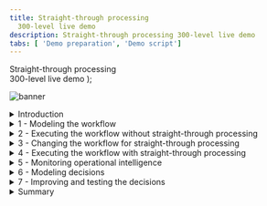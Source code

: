 ```yaml
---
title: Straight-through processing
  300-level live demo
description: Straight-through processing 300-level live demo
tabs: [ 'Demo preparation', 'Demo script']
---
```


  <span>
    Straight-through processing <br/> 300-level live demo
  </span> );

![banner](./images/BA_STP_300_Script_GitHub_banner_8-3-21_short.jpg)

<span id="top"></span>

<details>

<summary>Introduction</summary>
<br/>

Welcome to the straight-through processing demonstration.

<br/>

Today, I will demonstrate how the IBM Cloud Pak for Business Automation supports straight-through processing to automate customer refund requests quickly and easily. I’ll show how straight-through processing improves customer service by shortening turnaround times, while also reducing manual work.

<br/>

This demo uses a customer refund example, but the same pattern can be applied to numerous business scenarios such as account opening, invoicing and claims processing.

<br/>

We’ll show how line-of-business subject matter experts can use low-code tools that enable them to lead the implementation effort. We’ll see how decision management automates decisions that would otherwise be manual, and workflow manages exceptions and ensures the process stays on track when an exception occurs. We’ll also see how operational intelligence can provide visibility and insights that can be used to improve the process.

<br/>

Let’s get started.

<br/>

(Demo intro slides <a href="https://ibm.box.com/s/5hlcqm9b22lnmsdrgt2ucki0z37drvad" target="_blank" rel="noreferrer">here</a>)

<br/>

(Printer-ready PDF of demo script <a href="https://ibm.box.com/s/elbk9brbw2k514ysofblnbiwe0dj4xph" target="_blank" rel="noreferrer">here</a>)

<br/>

**[Go to top](#top)**

</details>

<details>

<summary>1 - Modeling the workflow</summary>
<br/>

| **1.1** | **Introduce the refund request process without straight-through processing** |
| :--- | :--- |
| **Narration** | We will look at the process diagram for Focus Corp’s refund request process in Process Designer. Within this low-code environment, the process diagram will control the execution of each refund request. The process diagram adheres to the Business Process Model and Notation (BPMN) standard. We use drag-and-drop to build the process diagram from the palette on the right. This allows us to model the process steps and flow. From there, you can drill down to complete the implementation and testing of the process application. <br/> <br/> Looking at Focus Corp’s refund request process, customers can initiate returns directly from the company’s portal. Currently, each request is routed to a customer service agent for resolution. |
| **Action** &nbsp; 1.1.1 | Show the process diagram for Focus Corp’s **Request Refund without STP** (straight-through processing) in Process Designer, which you opened during your demo preparation. <br/><br/> <img src="./images/Step_1_final_screen.png" width="800" /> |

<br/>

**[Go to top](#top)**

</details>

<details>
<a id="workplace"></a>
<summary>2 - Executing the workflow without straight-through processing </summary>
<br/>

<InlineNotification>The first part of this section is for <strong>Workplace only</strong>. For <strong>Process Portal</strong>, please go <a href="#saas">here</a>.</InlineNotification>

<br/>

| **2.1** | **Task management and execution (Workplace)** |
| :--- | :--- |
| **Narration** | The customer service agent uses Workplace to work on their tasks. It is also used to launch processes and view the process dashboards. |
| **Action** &nbsp; 2.1.1 | Show the **Workplace** window that you opened during your preparation. <br/><br/> <img src="./images/Stu_4.4.4_Self_install.png" width="800" /> |
| **Narration** | We are looking at the task list for the customer service agent. <br/> <br/> Workplace is highly customizable to fit your organization's look and feel. The responsive user interface provides flexibility to get work done anywhere, at any time, on any device type, from a desktop device in the office to a mobile device at home or at a customer site. It can be configured though a set of options without having to customize the Workplace application itself. <br/> <br/> Workplace has a robust search capability. You can create a customized task list, for example, with specific business data, by saving task-based searches for later use. <br/> <br/> Customer service agents use the task list to organize and work on the tasks assigned to them. Our agent received a new investigation task. |
| **Action** &nbsp; 2.1.2 | Click any **Refund Investigation Issue** task. <br/><br/> <img src="./images/Step_2.1_ROKS_action_3.png" width="800" /> |
| **Narration** | Once I open the task, I will have all the information needed to investigate the refund. |
| **Action** &nbsp; 2.1.3 | Click **Approve Refund**. <br/><br/> <img src="./images/Step_2.1_ROKS_action_5.png" width="800" /> |
| **Narration** | Let’s review the request data and make an approval decision. Behind the scenes, the refund process is managed by workflow. Once the investigation task is completed, the system automatically updates Focus Corp’s ordering application and notifies the customer. <br/> <br/> Although the process is managed by workflow, there is currently no straight-through processing since every request must be examined by a customer service agent. Let’s go back to the process diagram and see how we can improve things with straight-through processing. |

<br/>
<a id="saas"></a>

<details>

<summary>2a - Executing the workflow without straight-through processing (Process Portal only) </summary>
  <br/>

<InlineNotification>This section is for <strong>Process Portal only</strong>. For <strong>Workplace</strong>, return to the <a href="#workplace">top of section 2</a>.</InlineNotification><br/>

| **2.1** | **Task management and execution** |
| :--- | :--- |
| **Narration** | The customer service agent uses the Process Portal to work on their tasks. It is also used to launch processes and view the process dashboards. |
| **Action** &nbsp; 2.1.1 | Show the **Process Portal** that you opened during your preparation. Navigator's Work Dashboard may also be used but note the capabilities are different and the default narration does not match. <br/><br/> <img src="./images/four.png" width="800" /><br/> |
| **Narration** | We are looking at the task list for the customer service agent. <br/> <br/> Process Portal is highly customizable to fit your organization's look and feel. The responsive user interface provides flexibility to get work done anywhere, at any time, on any device type, from a desktop device in the office to a mobile device at home or at a customer site. It can be configured through a set of options without having to customize the Process Portal application itself. <br/> <br/> Process Portal has a robust search capability. You can create a customized task list, for example, with specific business data, by saving task-based searches for later use. <br/> <br/> Customer service agents use the task list to organize and work on the tasks assigned to them. Our agent received a new investigation task. |
| **Action** &nbsp; 2.1.2 | Click any **Refund Investigation Issue** task. <br/><br/> <img src="./images/Step_2.1_SaaS_action_2.png" width="800" /><br/> |
| **Narration** | Once I open the task, I will have all the information needed to investigate the refund. Now, I'll claim the task. |
| **Action** &nbsp; 2.1.3 | Click **Claim Task**. <br/><br/> <img src="./images/Step_2.1_SaaS_action_3.png" width="800" /><br/> |
| **Narration** | Let’s review the request data and make an approval decision. |
| **Action** &nbsp; 2.1.4 | Click **Approve Refund**. <br/><br/> <img src="./images/Step_2.1_SaaS_action_4.png" width="800" /><br/> |
| **Narration** | Behind the scenes, the refund process is managed by workflow. Once the investigation task is completed, the system automatically updates Focus Corp’s ordering application and notifies the customer. <br/> <br/> Although the process is managed by workflow, there is currently no straight-through processing since every request must be examined by a customer service agent. Let’s go back to the process diagram and see how we can improve things with straight-through processing. |

<br/>

</details>

**[Go to top](#top)**

</details>

<details>

<summary>3 - Changing the workflow for straight-through processing</summary>

<br/>

| **3.1** | **Introduce straight-through processing automation** |
| :--- | :--- |
| **Narration** | Let’s look at how we can streamline the refund process by combining workflow and decision management. |
| **Action** &nbsp; 3.1.1 | Go back to the **Process Designer** tab, and click **Processes** in the menu on the left side. Click **Request Refund**. <br/><br/> <img src="./images/Step_3.1_action_2.png" width="800" /><br/> |
| **Action** &nbsp; 3.1.2 | You will see the following process diagram. <br/><br/> <img src="./images/Step_3.1_final_screen.png" width="800" /><br/> |
| **Narration** | We’ve added a decision task to the workflow that will automatically look at each request and make a refund decision without human intervention. This means that most requests can now be approved or declined in real time. Those that can’t are still routed for manual investigation. <br/><br/> Therefore, we can achieve a significant amount of straight-through processing where we completely process refund requests without human intervention. |

<br/>

**[Go to top](#top)**

</details>

<details>

<summary>4 - Executing the workflow with straight-through processing</summary>

<br/>

| **4.1** | **Refund request approved** |
| :--- | :--- |
| **Narration** | Let’s look at how straight-through processing transforms the refund process. |
| **Action** &nbsp; 4.1.1 | Go to Focus Corp's **Your Returns and Refunds** page. <br/><br/> <img src="./images/Stu_7.2.png" width="800" /><br/> |
| **Action** &nbsp; 4.1.2 | Select the order ending in **AP**. <br/><br/> <img src="./images/Step_4.1_action_2.png" width="800" /><br/> |
| **Action** &nbsp; 4.1.3 | Click **Submit Request** to process the refund. <br/><br/> <img src="./images/Step_4.1_action_3.png" width="800" /><br/> |
| **Action** &nbsp; 4.1.4 | The process executes and generates a **Refund Approved** result.<br/><br/> <img src="./images/Step_4.1_results_screen.png" width="800" /><br/> |
| **Narration** | In this first example, when the customer submits the refund request, the criteria are evaluated by business rules and approval is granted in real time, avoiding a time-consuming manual investigation. |

<br/>

| **4.2** | **Refund request denied** |
| :--- | :--- |
| **Narration** | Let’s look at a second example. |
| **Action** &nbsp; 4.2.1 | Click **Submit Another Refund Request**. <br/><br/> <img src="./images/Step_4.2_action_1.png" width="800" /><br/> |
| **Action** &nbsp; 4.2.2 | Select the order ending in **DE**. <br/><br/> <img src="./images/Step_4.2_action_2.png" width="800" /><br/> |
| **Action** &nbsp; 4.2.3 | Click **Submit Request** to process the refund. <br/><br/> <img src="./images/Step_4.2_action_3.png" width="800" /><br/> |
| **Action** &nbsp; 4.2.4 | The process executes and generates a **Refund Denied** result. <br/><br/> <img src="./images/Step_4.2_results_screen.png" width="800" /><br/> |
| **Narration** | This request clearly did not meet Focus Corp's criteria and resulted in a denial because it was well outside the time window. Even though this refund request resulted in a denial, it was still straight-through processing because there is no manual work. |

<br/>

| **4.3** | **Refund request requires manual investigation** |
| :--- | :--- |
| **Narration** | But what if the business rules determine a request requires investigation? &ensp;&thinsp;&ensp;&thinsp;&ensp;&ensp;&thinsp;&ensp;&thinsp;&ensp;&ensp;&thinsp;&ensp;&thinsp;&ensp;&ensp;&thinsp;&ensp;&thinsp;&ensp;&ensp;&thinsp;&ensp;&thinsp;&ensp;&ensp;&thinsp;&ensp;&thinsp;&ensp;&ensp;&thinsp;&ensp;&thinsp;&ensp;&ensp;&thinsp;&ensp;&thinsp;&ensp;&ensp;&thinsp;&ensp;&thinsp;&ensp;&ensp;&thinsp;&ensp;&thinsp;&ensp;&ensp;&thinsp;&ensp;&thinsp;&ensp;&ensp;&thinsp;&ensp;&thinsp;&ensp;&ensp;&thinsp;&ensp;&thinsp;&ensp;&ensp;&thinsp;&ensp;&thinsp;&ensp;&ensp;&thinsp;&ensp;&thinsp;&ensp;&ensp;&thinsp;&ensp;&thinsp;&ensp;&ensp;&thinsp;&ensp;&thinsp;&ensp;&ensp;&thinsp;&ensp;&thinsp;&ensp;&ensp;&thinsp;&ensp;&thinsp;&ensp;&ensp;&thinsp;&ensp;&thinsp;&ensp;&ensp;&thinsp;&ensp;&thinsp;&ensp;&ensp;&thinsp;&ensp;&thinsp;&ensp;&ensp;&thinsp;&ensp;&thinsp;&ensp;&ensp;&thinsp;&ensp;&thinsp;&ensp;&ensp;&thinsp;&ensp;&thinsp;&ensp;&ensp;&thinsp;&ensp;&thinsp;&ensp;&ensp;&thinsp;&ensp;&thinsp;&ensp;&ensp;&thinsp;&ensp;&thinsp;&ensp;&ensp;&thinsp;&ensp;&thinsp;&ensp;&ensp;&thinsp;&ensp;&thinsp;&ensp;&ensp;&thinsp;&ensp;&thinsp;&ensp;&ensp;&thinsp;&ensp;&thinsp;&ensp; |
| **Action** &nbsp; 4.3.1 | Click **Submit Another Refund Request**.&ensp;&thinsp;&ensp;&thinsp;&ensp;&ensp;&thinsp;&ensp;&thinsp;&ensp;&ensp;&thinsp;&ensp;&thinsp;&ensp;&ensp;&thinsp;&ensp;&thinsp;&ensp;&ensp;&thinsp;&ensp;&thinsp;&ensp;&ensp;&thinsp;&ensp;&thinsp;&ensp;&ensp;&thinsp;&ensp;&thinsp;&ensp;&ensp;&thinsp;&ensp;&thinsp;&ensp;&ensp;&thinsp;&ensp;&thinsp;&ensp;&ensp;&thinsp;&ensp;&thinsp;&ensp;&ensp;&thinsp;&ensp;&thinsp;&ensp;&ensp;&thinsp;&ensp;&thinsp;&ensp;&ensp;&thinsp;&ensp;&thinsp;&ensp;&ensp;&thinsp;&ensp;&thinsp;&ensp;&ensp;&thinsp;&ensp;&thinsp;&ensp;&ensp;&thinsp;&ensp;&thinsp;&ensp;&ensp;&thinsp;&ensp;&thinsp;&ensp;&ensp;&thinsp;&ensp;&thinsp;&ensp;&ensp;&thinsp;&ensp;&thinsp;&ensp;&ensp;&thinsp;&ensp;&thinsp;&ensp;&ensp;&thinsp;&ensp;&thinsp;&ensp;&ensp;&thinsp;&ensp;&thinsp;&ensp;&ensp;&thinsp;&ensp;&thinsp;&ensp;&ensp;&thinsp;&ensp;&thinsp;&ensp;&ensp;&thinsp;&ensp;&thinsp;&ensp;&ensp;&thinsp;&ensp;&thinsp;&ensp;&ensp;&thinsp;&ensp;&thinsp;&ensp; <br/><br/><img src="./images/Step_4.3_action_1.png" width="800" /><br/> |
| **Action** &nbsp; 4.3.2 | Select the order ending in **MA**.&ensp;&thinsp;&ensp;&thinsp;&ensp;&ensp;&thinsp;&ensp;&thinsp;&ensp;&ensp;&thinsp;&ensp;&thinsp;&ensp;&ensp;&thinsp;&ensp;&thinsp;&ensp;&ensp;&thinsp;&ensp;&thinsp;&ensp;&ensp;&thinsp;&ensp;&thinsp;&ensp;&ensp;&thinsp;&ensp;&thinsp;&ensp;&ensp;&thinsp;&ensp;&thinsp;&ensp;&ensp;&thinsp;&ensp;&thinsp;&ensp;&ensp;&thinsp;&ensp;&thinsp;&ensp;&ensp;&thinsp;&ensp;&thinsp;&ensp;&ensp;&thinsp;&ensp;&thinsp;&ensp;&ensp;&thinsp;&ensp;&thinsp;&ensp;&ensp;&thinsp;&ensp;&thinsp;&ensp;&ensp;&thinsp;&ensp;&thinsp;&ensp;&ensp;&thinsp;&ensp;&thinsp;&ensp;&ensp;&thinsp;&ensp;&thinsp;&ensp;&ensp;&thinsp;&ensp;&thinsp;&ensp;&ensp;&thinsp;&ensp;&thinsp;&ensp;&ensp;&thinsp;&ensp;&thinsp;&ensp;&ensp;&thinsp;&ensp;&thinsp;&ensp;&ensp;&thinsp;&ensp;&thinsp;&ensp;&ensp;&thinsp;&ensp;&thinsp;&ensp;&ensp;&thinsp;&ensp;&thinsp;&ensp;&ensp;&thinsp;&ensp;&thinsp;&ensp;&ensp;&thinsp;&ensp;&thinsp;&ensp;&ensp;&thinsp;&ensp;&thinsp;&ensp; <br/><br/><img src="./images/Step_4.3_action_2.png" width="800" /><br/> |
| **Action** &nbsp; 4.3.3 | Click **Submit Request** to process the refund.&ensp;&thinsp;&ensp;&thinsp;&ensp;&ensp;&thinsp;&ensp;&thinsp;&ensp;&ensp;&thinsp;&ensp;&thinsp;&ensp;&ensp;&thinsp;&ensp;&thinsp;&ensp;&ensp;&thinsp;&ensp;&thinsp;&ensp;&ensp;&thinsp;&ensp;&thinsp;&ensp;&ensp;&thinsp;&ensp;&thinsp;&ensp;&ensp;&thinsp;&ensp;&thinsp;&ensp;&ensp;&thinsp;&ensp;&thinsp;&ensp;&ensp;&thinsp;&ensp;&thinsp;&ensp;&ensp;&thinsp;&ensp;&thinsp;&ensp;&ensp;&thinsp;&ensp;&thinsp;&ensp;&ensp;&thinsp;&ensp;&thinsp;&ensp;&ensp;&thinsp;&ensp;&thinsp;&ensp;&ensp;&thinsp;&ensp;&thinsp;&ensp;&ensp;&thinsp;&ensp;&thinsp;&ensp;&ensp;&thinsp;&ensp;&thinsp;&ensp;&ensp;&thinsp;&ensp;&thinsp;&ensp;&ensp;&thinsp;&ensp;&thinsp;&ensp;&ensp;&thinsp;&ensp;&thinsp;&ensp;&ensp;&thinsp;&ensp;&thinsp;&ensp;&ensp;&thinsp;&ensp;&thinsp;&ensp;&ensp;&thinsp;&ensp;&thinsp;&ensp;&ensp;&thinsp;&ensp;&thinsp;&ensp; <br/><br/><img src="./images/Step_4.3_action_3.png" width="800" /><br/> |
| **Action** &nbsp; 4.3.4 | The process executes and generates a **Refund Investigation** result.&ensp;&thinsp;&ensp;&thinsp;&ensp;&ensp;&thinsp;&ensp;&thinsp;&ensp;&ensp;&thinsp;&ensp;&thinsp;&ensp;&ensp;&thinsp;&ensp;&thinsp;&ensp;&ensp;&thinsp;&ensp;&thinsp;&ensp;&ensp;&thinsp;&ensp;&thinsp;&ensp;&ensp;&thinsp;&ensp;&thinsp;&ensp;&ensp;&thinsp;&ensp;&thinsp;&ensp;&ensp;&thinsp;&ensp;&thinsp;&ensp;&ensp;&thinsp;&ensp;&thinsp;&ensp;&ensp;&thinsp;&ensp;&thinsp;&ensp;&ensp;&thinsp;&ensp;&thinsp;&ensp;&ensp;&thinsp;&ensp;&thinsp;&ensp;&ensp;&thinsp;&ensp;&thinsp;&ensp;&ensp;&thinsp;&ensp;&thinsp;&ensp;&ensp;&thinsp;&ensp;&thinsp;&ensp;&ensp;&thinsp;&ensp;&thinsp;&ensp;&ensp;&thinsp;&ensp;&thinsp;&ensp;&ensp;&thinsp;&ensp;&thinsp;&ensp;&ensp;&thinsp;&ensp;&thinsp;&ensp;&ensp;&thinsp;&ensp;&thinsp;&ensp;&ensp;&thinsp;&ensp;&thinsp;&ensp;&ensp;&thinsp;&ensp;&thinsp;&ensp;&ensp;&thinsp;&ensp;&thinsp;&ensp;&ensp;&thinsp;&ensp;&thinsp;&ensp;&ensp;&thinsp;&ensp;&thinsp;&ensp;&ensp;&thinsp;&ensp;&thinsp;&ensp; <br/><br/><img src="./images/Step_4.3_results_screen.png" width="800" /><br/> |
| **Narration** | In this case, workflow routes the request to a customer service agent to do the investigation.&ensp;&thinsp;&ensp;&thinsp;&ensp;&ensp;&thinsp;&ensp;&thinsp;&ensp;&ensp;&thinsp;&ensp;&thinsp;&ensp;&ensp;&thinsp;&ensp;&thinsp;&ensp;&ensp;&thinsp;&ensp;&thinsp;&ensp;&ensp;&thinsp;&ensp;&thinsp;&ensp;&ensp;&thinsp;&ensp;&thinsp;&ensp;&ensp;&thinsp;&ensp;&thinsp;&ensp;&ensp;&thinsp;&ensp;&thinsp;&ensp;&ensp;&thinsp;&ensp;&thinsp;&ensp;&ensp;&thinsp;&ensp;&thinsp;&ensp;&ensp;&thinsp;&ensp;&thinsp;&ensp;&ensp;&thinsp;&ensp;&thinsp;&ensp;&ensp;&thinsp;&ensp;&thinsp;&ensp;&ensp;&thinsp;&ensp;&thinsp;&ensp;&ensp;&thinsp;&ensp;&thinsp;&ensp;&ensp;&thinsp;&ensp;&thinsp;&ensp;&ensp;&thinsp;&ensp;&thinsp;&ensp;&ensp;&thinsp;&ensp;&thinsp;&ensp;&ensp;&thinsp;&ensp;&thinsp;&ensp;&ensp;&thinsp;&ensp;&thinsp;&ensp;&ensp;&thinsp;&ensp;&thinsp;&ensp;&ensp;&thinsp;&ensp;&thinsp;&ensp;&ensp;&thinsp;&ensp;&thinsp;&ensp;&ensp;&thinsp;&ensp;&thinsp;&ensp;&ensp;&thinsp;&ensp;&thinsp;&ensp;&ensp;&thinsp;&ensp;&thinsp;&ensp;&ensp;&thinsp;&ensp;&thinsp;&ensp; |

<br/>

**[Go to top](#top)**

</details>

<details>

<summary>5 - Monitoring operational intelligence</summary>
<br/>

| **5.1** | **Review the refund dashboard** |
| :--- | :--- |
| **Narration** | Let’s look at the refund dashboard to see how much straight-through processing we’ve achieved. |
| **Action** &nbsp; 5.1.1 | Click the **Refund Dashboard** tab that you opened during your preparation. In this step, you are just speaking to the displayed dashboard. <br/><br/> <img src="./images/Step_5.1_action_1.png" width="800" /> |
| **Narration** | So far, the percentage of manually processed requests is still around 70%, with the average manual investigation taking over two hours. <br/> <br/> Let’s look at what’s behind this dashboard. <br/> <br/> First, as the refund process runs, the system can collect and process historical data and make it available for visualization. <br/> <br/> Next, the Business Performance Center is a no-code monitoring application in the IBM Cloud Pak for Business Automation. Dashboards can be designed and shared in minutes that provide insight into important business activities and processes. You can prepare, design, and track visualizations of metrics, key performance indicators (KPIs), and other measurements of business performance in customizable dashboards. <br/> <br/> Additionally, the historical data can be used to feed a data lake to apply machine learning to your automations. For example, to make even more sophisticated refund decisions, we could use a data lake to incorporate machine learning into our refund process. The Cloud Pak for Business Automation includes some machine learning samples to help you get started. |

<br/>

**[Go to top](#top)**

</details>

<details>

<summary>6 - Modeling decisions</summary>
<br/>

| **6.1** | **Review the refund approval decision model** |
| :--- | :--- |
| **Narration** | Let’s look at how the business analyst can create and manage business rules to further increase straight-through processing. The business rules replicate how experts make refund decisions. <br/> <br/> Using no-code decision modeling, business analysts can easily author and test refund decision criteria. |
| **Action** &nbsp; 6.1.1 | Go to your **Decision Center** tab that you opened during your preparation. <br/><br/> <img src="./images/DecisionCenter.png" width="800" /><br/> |
| **Action** &nbsp; 6.1.2 | Click the decision service named **Refund Processing**. <br/><br/> <img src="./images/Step_6.1_action_2.png" width="800" /><br/> |
| **Action** &nbsp; 6.1.3 | When the **Refund Processing** decision screen appears, click **main**. <br/><br/> <img src="./images/Step_6.1_action_3.png" width="800" /><br/> |
| **Action** &nbsp; 6.1.4 | The next screen has several blue tabs at the top. Make sure **Decision Model** is selected. <br/><br/> <img src="./images/Step_6.1_action_4.png" width="800" /><br/> |
| **Narration** | This is the decision model for the refund request decision service. A decision model uses a diagram to break the decision (the top blue box) down into sub-decisions (additional blue boxes) and input data (green ovals), which all contribute to the final refund decision. |

<br/>

| **6.2** | **Review the decision tables** |
| :--- | :--- |
| **Narration** | To partially automate the refund request process, we’ve used two main decision tables. A decision table groups rules with similar conditions and actions but use different thresholds or values. |
| **Action** &nbsp; 6.2.1 | Click **Validate Time Window** in the decision diagram. <br/><br/> <img src="./images/Step_6.1_action_5.png" width="800" /><br/> |
| **Action** &nbsp; 6.2.2 | Click **Validate Time Window** in the **Decision logic** section on the left side of the screen, scrolling down as needed.  <br/><br/> <img src="./images/Step_6.1_action_6.png" width="800" /><br/> |
| **Narration** | The first decision table considers the customer’s reason for return, the days since order, and the condition of the item. These are the same criteria that a customer service agent would use to make a refund request decision, but now the decision is automated and executes in real time. |
| **Action** &nbsp; 6.2.3 | Close the **Validate Time Window** table. <br/><br/> <img src="./images/Step_6.1_action_7.png" width="800" /><br/> |
| **Action** &nbsp; 6.2.4 | Click **Validate Type of Goods** in the decision diagram. <br/><br/> <img src="./images/Step_6.1_action_8.png" width="800" /><br/> |
| **Action** &nbsp; 6.2.5 | Click **Validate Type of Goods** in the **Decision logic** section on the left side of the screen, scrolling down as needed. <br/><br/> <img src="./images/Step_6.1_action_9.png" width="800" /><br/> |
| **Narration** | The second sub-decision has a table that considers the type of item being returned together with its condition. |
| **Action** &nbsp; 6.2.6 | Close the **Validate Type of Goods** table. <br/><br/> <img src="./images/Step_6.1_action_10.png" width="800" /> <br/>|

<br/>

| **6.3** | **Make the final refund decision** |
| :--- | :--- |
| **Narration** | The final refund decision is made by combining the results of the 'Validate Time Window' and 'Validate Type of Goods' sub-decisions. |
| **Action** &nbsp; 6.3.1 | Click **Final Refund Decision** in the decision diagram. <br/><br/> <img src="./images/Step_6.1_action_11.png" width="800" /><br/> |
| **Action** &nbsp; 6.3.2 | Click **Manual Decision** in the **Decision logic** section on the left side of the screen, scrolling down as needed. <br/><br/> <img src="./images/Step_6.1_action_12.png" width="800" /><br/> |
| **Narration** | We’ve combined the two sub-decisions to make the final response using a simple text rule. <br/><br/> Business analysts can change the rules to achieve higher levels of straight-through processing or to adapt to changing business conditions. |
| **Action** &nbsp; 6.3.3 | Close the **Manual Decision** text rule. <br/><br/> <img src="./images/Step_6.1_action_13.png" width="800" /><br/> |

<br/>

**[Go to top](#top)**

</details>

<details>

<summary>7 - Improving and testing the decisions</summary>
<br/>

| **7.1** | **Compare two versions of the refund decision model** |
| :---         | :--- |
| **Narration** | After running these rules for a few weeks, we realize we can further reduce manual investigations without increasing our risk. <br/> <br/> The decision model can be changed without having to change the underlying process application. <br/> <br/> The business analyst previously created a new version of the decision model to enhance the level of straight-through processing by reducing the number of manual investigations. <br/> <br/> Now, let’s compare the before and after versions to see what changed. |
| **Action** &nbsp; 7.1.1 | On the top left of the Decision Center, click the arrow next to **main** and select **Reduce Manual Processing**. <br/><br/> <img src="./images/Step_7.1_action_1.png" width="800" /><br/> |
| **Action** &nbsp; 7.1.2 | Click the **maximize** icon towards the top right of the Decision Center (right below the blue bar). This opens the Decision Model view. <br/><br/> <img src="./images/Step_7.1_action_2.png" width="800" /><br/> |
| **Action** &nbsp; 7.1.3 | Click the **Compare** icon on the top right of the Decision Model view. <br/><br/> <img src="./images/Step_7.1_action_3.png" width="800" /><br/> |
| **Action** &nbsp; 7.1.4 | When a window opens to prompt a comparison of V1.0 and the current version, click the **Compare** button. <br/><br/> <img src="./images/Step_7.1_action_4.png" width="800" /><br/> |
| **Action** &nbsp; 7.1.5 | Click the arrows next to the two changes on the top left to display rule changes above the two decision diagrams. <br/><br/> <img src="./images/Step_7.1_action_5.png" width="800" /><br/> The comparison details will appear. <br/><br/> <img src="./images/Step_7.1_action_5b.png" width="800" /><br/> |
| **Narration** | We select the two versions we wish to compare and see a side-by-side comparison of the two versions with details of the changes highlighted in the diagram and summarized above. &nbsp; &nbsp; &nbsp; &nbsp; &nbsp; &nbsp; &nbsp; &nbsp; &nbsp; &nbsp; &nbsp; &nbsp; &nbsp; &nbsp; &nbsp; &nbsp; &nbsp; &nbsp; &nbsp; &nbsp; &nbsp; &nbsp; &nbsp; |
| **Action** &nbsp; 7.1.6 | To prepare for the next section, click **Reduce Manual Processing** at the top left side of the page. <br/><br/> <img src="./images/Step_7.1_action_6.png" width="800" /><br/> |

<br/>

| **7.2** | **Test a new version of the refund decision model** |
| :---         | :--- |
| **Narration** | The business analyst can also validate that the updated rules pass the regression test suite. One or more test suites can be created and executed. Let’s run one now and review the results. |
| **Action** &nbsp; 7.2.1 | Click the **Tests** tab. <br/><br/> <img src="./images/Step_7.1_action_7.png" width="800" /><br/> |
| **Action** &nbsp; 7.2.2 | Click the **run** icon next to **Refund Process Operation**.  <br/><br/><InlineNotification>Make sure you are on the <strong>Test Suites</strong> sub-tab and not on the <strong>Reports</strong> sub-tab.</InlineNotification> <br/> <img src="./images/Step_7.1_action_8.png" width="800" /><br/> |
| **Action** &nbsp; 7.2.3 | Click **OK** on the **Run Test Suite** dialog box. <br/><br/> <img src="./images/Step_7.1_action_9.png" width="800" /><br/> |
| **Action** &nbsp; 7.2.4 | Click the name of your report to access it. <br/><br/> <img src="./images/Step_7.1_action_10.png" width="800" /><br/> |
| **Action** &nbsp; 7.2.5 | You will see the following test suite report. <br/><br/> <img src="./images/Step_7.1_final_comparison_report.png" width="800" /><br/> |
| **Narration** | All the scenarios succeeded, and the results were all as expected. <br/><br/>Once ready, the new version of the rules can be pushed into production by the business team (if they have the permission) or the IT team, depending on your governance processes. |

<br/>

**[Go to top](#top)**

</details>

<details>

<summary>Summary</summary>

<br/>

Using the Cloud Pak for Business Automation, we had all the capabilities needed to significantly reduce the amount of manual refund processing. We combined workflow and decision automation to increase straight-through processing, which resulted in a lower average completion time, lower costs, and more consistent customer communication throughout the process.

<br/>

Thank you for attending today’s presentation.

<br/>

**[Go to top](#top)**

</details>
